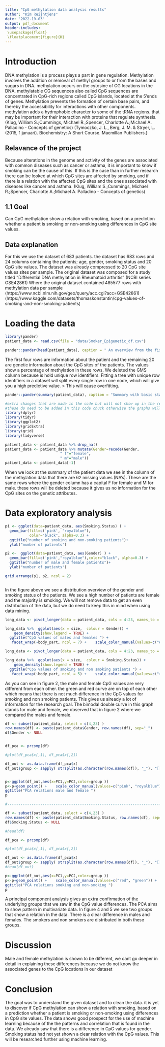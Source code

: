 ```yaml
---
title: "CpG methylation data analysis results"
author: "Kim Reijntjens"
date: "2022-10-03"
output: pdf_document
header-includes:
 \usepackage{float}
 \floatplacement{figure}{H}
---
```



# Introduction

DNA methylation is a process plays a part in gene regulation. Methylation involves the addition or removal of methyl groups to or from the bases and sugars in DNA. methylation occurs on the cytosine of CG locations in the DNA. methylatable CG sequences also called CpG sequences are concentrated in CpG-rich regions called CpG islands, located at the 5'ends of genes. 
Methylation prevents the formation of certain base pairs, and thereby the accessibility for interactions with other components. methylation adds a hydrophobic character to some of the tRNA regions. that may be important for their interaction with proteins that regulate synthesis.
 (Klug, William S.;Cummings, Michael R.;Spencer, Charlotte A.;Michael A. Palladino - Concepts of genetics)
(Tymoczko, J. L., Berg, J. M. & Stryer, L. (2015, 1 januari). Biochemistry: A Short Course. Macmillan Publishers.)



## Relavance of the project

Because alterations in the genome and activity of the genes are associated with common diseases such as cancer or asthma, it is important to know if smoking can be the cause of this. If this is the case than in further research there can be looked at which CpG sites are affected by smoking, and if there is a relation with the affected CpG sites and the ones associated with diseases like cancer and asthma. 
(Klug, William S.;Cummings, Michael R.;Spencer, Charlotte A.;Michael A. Palladino - Concepts of genetics)

## 1.1 Goal  

Can CpG methylation show a relation with smoking, based on a prediction whether a patient is smoking or non-smoking using differences in CpG site values.


## Data explanation
For this we use the dataset of 683 patients. the dataset has 683 rows and 24 columns containing the patients; age, gender, smoking status and 20 CpG site values. 
The dataset was already compressed to 20 CpG site values sites per sample. The original dataset was composed for a study titled "Differential DNA methylation in Rheumatoid arthritis"
(NCBI series GSE42861) Where the original dataset contained 485577 rows with methylation data per sample 
(https://www.ncbi.nlm.nih.gov/geo/query/acc.cgi?acc=GSE42861)
(https://www.kaggle.com/datasets/thomaskonstantin/cpg-values-of-smoking-and-non-smoking-patients)


# Loading the data


```r

library(pander)
patient_data <- read.csv(file = "data/Smoker_Epigenetic_df.csv")

pander::pander(head(patient_data), caption = " An overview from the fist lines of the data")
```
The first four rows are information about the patient and the remaining 20 are genetic information about the CpG sites of the patients. The values show a percentage of methylation in these rows.
We deleted the GMS column because is hold unique row identifiers. Fitting a tree with unique row identifiers in a dataset will split every single row in one node, which will give you a high predictive value. > This will cause overfitting.

```r
pander::pander(summary(patient_data), caption = "Summary with basic statistics about the data colums")
```

```r

#extra changes that are made in the code but will not show up in the results
#these do need to be added in this code chuck otherwise the graphs will be different
library(dplyr)
library(tidyr)
library(ggplot2)
library(gridExtra)
library(grid)
library(tidyverse)

patient_data <- patient_data %>% drop_na()
patient_data <- patient_data %>% mutate(Gender=recode(Gender, 
                         " f"="female",
                         " m"="male"))
patient_data <- patient_data[-1]

```

When we look at the summary of the patient data we see in the column of the methylation data that there are 62 missing values (NA's). These are the same rows where the gender column has a capital F for female and M for male. these rows will be deleted because it gives us no information for the CpG sites on the genetic attributes. 

# Data exploratory analysis

```r



p1 <- ggplot(data=patient_data, aes(Smoking.Status) ) +
  geom_bar(fill=c('pink', "royalblue"),
           color="black", alpha=0.3) +
  ggtitle("number of smoking and non-smoking patients")+
  ylab("number of patients") 

p2 <-  ggplot(data=patient_data, aes(Gender) ) +
  geom_bar(fill=c('pink',"royalblue"),color="black", alpha=0.3) +
  ggtitle("number of male and female patients")+
  ylab("number of patients") 

grid.arrange(p1, p2, ncol = 2)



```


In the figure above we see a distribution overview of the gender and smoking status of the patients. We see a high number of patients are female and the majority is smoking. We will not remove data to get an even distribution of the data, but we do need to keep this in mind when using data mining. 


```r

long_data <- pivot_longer(data = patient_data, cols = 4:23, names_to = "body_part", values_to = "size")

long_data %>%  ggplot(aes(x = size,  colour = Gender)) +
    geom_density(show.legend = TRUE) + 
  ggtitle("CpG values of males and females ") +
   facet_wrap(~body_part, ncol = 7) +    scale_color_manual(values=c("deeppink3", "royalblue") ) 
```



```r
long_data <- pivot_longer(data = patient_data, cols = 4:23, names_to = "body_part", values_to = "size")

long_data %>%  ggplot(aes(x = size,  colour = Smoking.Status)) +
    geom_density(show.legend = TRUE) +
  ggtitle("CpG values of smoking and non smoking patients ") +
   facet_wrap(~body_part, ncol = 5) +    scale_color_manual(values=c("red", "green")) 
```


As you can see in figure 2, the male and female CpG values are very different from each other. 
the green and red curve are on top of each other which means that there is not much difference in the CpG values for smoking and non smoking patients. This gives us already a lot of information for the research goal. The bimodal double curve in this graph stands for male and female, we observed that in figure 2 where we compared the males and female.


```r
df <- subset(patient_data, select = c(4,23) )
row.names(df) <- paste(patient_data$Gender, row.names(df), sep="_") 
df$Gender <- NULL


df_pca <- prcomp(df)

#plot(df_pca$x[,1], df_pca$x[,2])

df_out <- as.data.frame(df_pca$x)
df_out$group <- sapply( strsplit(as.character(row.names(df)), "_"), "[[", 1 )


p<-ggplot(df_out,aes(x=PC1,y=PC2,color=group ))
p<-p+geom_point() +    scale_color_manual(values=c("pink", "royalblue")) +
ggtitle("PCA relations male and female ")
p

#------------------------------------------------------------------------------

df <- subset(patient_data, select = c(4,23) )
row.names(df) <- paste(patient_data$Smoking.Status, row.names(df), sep="_") 
df$Smoking.Status <- NULL

#head(df)

df_pca <- prcomp(df)

#plot(df_pca$x[,1], df_pca$x[,2])

df_out <- as.data.frame(df_pca$x)
df_out$group <- sapply( strsplit(as.character(row.names(df)), "_"), "[[", 1 )
#head(df_out)

p<-ggplot(df_out,aes(x=PC1,y=PC2,color=group ))
p<-p+geom_point() +    scale_color_manual(values=c("red", "green")) +
ggtitle("PCA relations smoking and non-smoking ")
p
```
A principal component analysis gives an extra confirmation of the underlying groups that we saw in the CpG value differences. 
The PCA aims to show pattern in multivariate data. In figure 4 and 5 we see two groups that show a relation in the data. There is a clear difference in males and females. The smokers and non smokers are distributed in both these groups.

# Discussion

Male and female methylation is shown to be different, we cant go deeper in detail in explaining these differences because we do not know the associated genes to the CpG locations in our dataset
 
# Conclusion 

The goal was to understand the given dataset and to clean the data. it is yet to discover if CpG methylation can show a relation with smoking, based on a prediction whether a patient is smoking or non-smoking using differences in CpG site values.
The data shows good prospect for the use of machine learning because of the the patterns and correlation that is found in the data. We already saw that there is a difference in CpG values for gender. Smoking status had not yet shown a clear relation with the CpG values. This will be researched further using machine learning.


